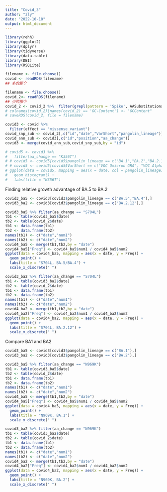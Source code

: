 ```yaml
---
title: "Covid_3"
author: "zly"
date: "2022-10-18"
output: html_document
---
```


```r
library(rehh)
library(ggplot2)
library(dplyr)
library(tidyverse)
library(data.table)
library(DBI)
library(RSQLite)
```

```r
filename <- file.choose()
covid <- readRDS(filename)
## 多的那个
```


```r
filename <- file.choose()
covid_2<- readRDS(filename)
## 少的那个
covid_2 <- covid_2 %>%  filter(grepl(pattern = 'Spike', AASubstitutions))
# colnames(covid_2)[names(covid_2) == 'GC-Content'] <- "GCContent"
# saveRDS(covid_2, file = filename)
```

```r

covid3 <- covid %>%
  filter(effect == "missense_variant")
covid_snp_sub <- covid_2[,c("id","date","VarShort","pangolin_lineage")] 
covid_ann_sub <- covid3[,c("id","position","aa_change")]
covid3 <- merge(covid_ann_sub,covid_snp_sub,by = "id")

# covid5 <- covid3 %>%
#   filter(aa_change == "K356T")
# # covid5 <- covid5[covid5$pangolin_lineage == c("BA.1","BA.2","BA.2.12.1","BA.5"),]
# # covid5 <- covid5[covid5$VarShort == c("VOC Omicron GRA", "VOC Alpha GRY", "VOC Delta GK", "VOC Beta GH"),]
# ggplot(data = covid5, mapping = aes(x = date, col = pangolin_lineage)) +
#   geom_histogram() +
#   labs(title = "K356T")
```

Finding relative growth advantage of BA.5 to BA.2
```r
covid3_ba5 <- covid3[covid3$pangolin_lineage == c("BA.5","BA.4"),]
covid3_ba2 <- covid3[covid3$pangolin_lineage == c("BA.2.12"),]
```


```r
covid3_ba5 %>% filter(aa_change == "S704L")
tb1 <- table(covid3_ba5$date)
tb2 <- table(covid_2$date)
tb1 <- data.frame(tb1)
tb2 <- data.frame(tb2)
names(tb1) <- c("date","num1")
names(tb2) <- c("date","num2")
covid4_ba5 <- merge(tb1,tb2,by = "date")
covid4_ba5["Freq"] <- covid4_ba5$num1 / covid4_ba5$num2
ggplot(data = covid4_ba5, mapping = aes(x = date, y = Freq)) +
  geom_point() +
  labs(title = "S704L, BA.5/BA.4") +
  scale_x_discrete(" ")

covid3_ba2 %>% filter(aa_change == "S704L")
tb1 <- table(covid3_ba2$date)
tb2 <- table(covid_2$date)
tb1 <- data.frame(tb1)
tb2 <- data.frame(tb2)
names(tb1) <- c("date","num1")
names(tb2) <- c("date","num2")
covid4_ba2 <- merge(tb1,tb2,by = "date")
covid4_ba2["Freq"] <- covid4_ba2$num1 / covid4_ba2$num2
ggplot(data = covid4_ba2, mapping = aes(x = date, y = Freq)) +
  geom_point() +
  labs(title = "S704L, BA.2.12") +
  scale_x_discrete(" ")

```


Compare BA1 and BA2
```r
covid3_ba5 <- covid3[covid3$pangolin_lineage == c("BA.1"),]
covid3_ba2 <- covid3[covid3$pangolin_lineage == c("BA.2"),]

covid3_ba5 %>% filter(aa_change == "N969K")
tb1 <- table(covid3_ba5$date)
tb2 <- table(covid_2$date)
tb1 <- data.frame(tb1)
tb2 <- data.frame(tb2)
names(tb1) <- c("date","num1")
names(tb2) <- c("date","num2")
covid4_ba5 <- merge(tb1,tb2,by = "date")
covid4_ba5["Freq"] <- covid4_ba5$num1 / covid4_ba5$num2
ggplot(data = covid4_ba5, mapping = aes(x = date, y = Freq)) +
  geom_point() +
  labs(title = "N969K, BA.1") +
  scale_x_discrete(" ")

covid3_ba2 %>% filter(aa_change == "N969K")
tb1 <- table(covid3_ba2$date)
tb2 <- table(covid_2$date)
tb1 <- data.frame(tb1)
tb2 <- data.frame(tb2)
names(tb1) <- c("date","num1")
names(tb2) <- c("date","num2")
covid4_ba2 <- merge(tb1,tb2,by = "date")
covid4_ba2["Freq"] <- covid4_ba2$num1 / covid4_ba2$num2
ggplot(data = covid4_ba2, mapping = aes(x = date, y = Freq)) +
  geom_point() +
  labs(title = "N969K, BA.2") +
  scale_x_discrete(" ")

```

